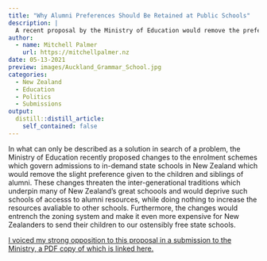 ```yaml
---
title: "Why Alumni Preferences Should Be Retained at Public Schools"
description: |
  A recent proposal by the Ministry of Education would remove the preferences given to the children/siblings of alumni in school enrolment schemes. I submitted to the Ministry in opposition to this change.
author:
  - name: Mitchell Palmer
    url: https://mitchellpalmer.nz
date: 05-13-2021
preview: images/Auckland_Grammar_School.jpg
categories:
  - New Zealand
  - Education
  - Politics
  - Submissions
output:
  distill::distill_article:
    self_contained: false
---
```


In what can only be described as a solution in search of a problem, the Ministry of Education recently proposed changes to the enrolment schemes which govern admissions to in-demand state schools in New Zealand which would remove the slight preference given to the children and siblings of alumni. These changes threaten the inter-generational traditions which underpin many of New Zealand's great schoools and would deprive such schools of accesss to alumni resources, while doing nothing to increase the resources avaliable to other schools. Furthermore, the changes would entrench the zoning system and make it even more expensive for New Zealanders to send their children to our ostensibly free state schools.

[I voiced my strong opposition to this proposal in a submission to the Ministry, a PDF copy of which is linked here.](PalmerAlumniPreferences.pdf)
